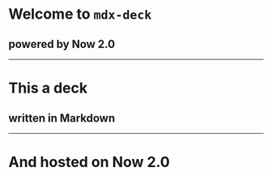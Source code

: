 
# Welcome to `mdx-deck`
## powered by Now 2.0
---
# This a deck
## written in Markdown
---
# And hosted on Now 2.0


